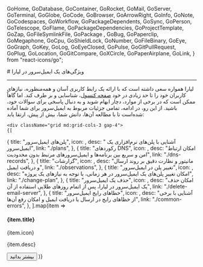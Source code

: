 
  GoHome,
  GoDatabase,
  GoContainer,
  GoRocket,
  GoMail,
  GoServer,
  GoTerminal,
  GoGlobe,
  GoCode,
  GoBrowser,
  GoArrowRight,
  GoInfo,
  GoNote,
  GoCodespaces,
  GoWorkflow,
  GoPackageDependents,
  GoSync,
  GoPerson,
  GoTelescope,
  GoFlame,
  GoPackageDependencies,
  GoProjectTemplate,
  GoZap,
  GoFileSymlinkFile,
  GoPackage ,
  GoBug,
  GoPaperclip,
  GoMegaphone,
  GoCpu,
  GoShieldLock,
  GoNumber,
  GoFileBinary,
  GoEye,
  GoGraph,
  GoKey,
  GoLog,
  GoEyeClosed,
  GoPulse,
  GoGitPullRequest,
  GoPlug,
  GoLocation,
  GoGitCompare,
  GoXCircle,
  GoPaperAirplane,
  GoLink,
} from "react-icons/go";


<Layout>
<Head>
<title>مستندات ویژگی‌های سرور ایمیل - لیارا</title>
</Head>
# ویژگی‌های یک ایمیل‌سرور در لیارا
<hr className="mb-2" />
لیارا همواره سعی داشته است که با 
ارائه یک رابط کاربری آسان و همه‌منظوره، نیازهای کاربران خود را تا حد زیادی در خود <a href="https://console.liara.ir" className="blue-link">صفحه کنسول</a>، شناسایی و بر طرف کند. اما گاهاً ممکن است که در برخی از موارد، دچار ابهام شوید و به دنبال پاسخی
برای سوالات خود، باشید.
از این رو، در ادامه، تمامی جزئیات مربوط به ایمیل‌سرور برای شما آماده شده‌است تا با مطالعه آن‌ها، دانش شما، بیش از پیش، ارتقا یابد:

<div className="h-6" />

    <div className="grid md:grid-cols-3 gap-4">
    {[
  {
      title: "پلن‌های ایمیل‌سرور",
      icon: <GoCpu />,
      desc: " آشنایی با پلن‌های نرم‌افزاری یک ایمیل‌سرور",
      link: "./plans",
    },
    {
      title: "رکوردهای DNS",
      icon: <GoFileBinary  />,
      desc: "امکان ارتباط امن و سریع بین برنامه‌ها و ایمیل‌سرور‌های مرتبط بدون محدودیت",
      link: "./dns-records",
    },
    {
      title: "گزارشات",
      icon: <GoGraph />,
      desc: "مانیتور و نظارت دقیق بر روند ارسال و دریافت ایمیل",
      link: "./observations",
    },
    {
      title: "تغییر پلن در ایمیل‌سرور",
      icon: <GoGitCompare />,
      desc: "امکان تغییر پلن‌های یک ایمیل‌سرور در هر زمانی، با توجه به نیازهای یک پروژه",
      link: "./change-plan",
    },
    {
      title: "حذف یک ایمیل‌سرور",
      icon: <GoXCircle  />,
      desc: "امکان حذف یک ایمیل‌سرور در لیارا، پس از اتمام روزهای طلایی استفاده از آن",
      link: "./delete-email-server",
    },
    {
      title: "خطاهای رایج ایمیل‌سرور",
      icon: <GoBug  />,
      desc: "آشنایی با برخی از خطاهای رایج در ارسال یا دریافت ایمیل و امکان رفع آن‌ها",
      link: "./common-errors",
    },
].map(item =>
        <Card className="min-h-[180px] flex flex-col justify-between items-start w-full">
        <div>
            <div className="flex items-center justify-between gap-3">
            <h4>
                {item.title}
            </h4>
            <div className="bg-[#222] text-white p-1 rounded-md">
                {item.icon}
            </div>
            </div>
            <p align='justify' className="text-[gray] leading-6 text-[14px] mt-3">
            {item.desc}
            </p>
        </div>
        <Link href={item.link}>
        <Button variant="link" href={item.link}>بیشتر بدانید</Button>
        </Link>
        </Card>
    )}
    </div>

</Layout>